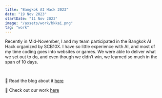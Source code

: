 ```yaml
---
title: "Bangkok AI Hack 2023"
date: "19 Nov 2023"
startDate: "11 Nov 2023"
image: "/assets/work/bkkai.png"
tag: "work"
---
```


Recently in Mid-November, I and my team participated in the Bangkok AI Hack organized by SCB10X. I have so little experience with AI, and most of my time coding goes into websites or games. We were able to deliver what we set out to do, and even though we didn’t win, we learned so much in the span of 10 days.

&nbsp;

📌 Read the blog about it [here](https://medium.com/@pichy_kh/ai-hackathon-from-the-view-of-a-web-developer-61df352042ad)

📌 Check out our work [here](https://github.com/QuadieZ/bkkaihack-yup)

